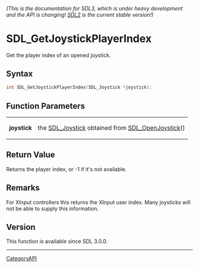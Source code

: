 ====== (This is the documentation for SDL3, which is under heavy development and the API is changing! [https://wiki.libsdl.org/ SDL2] is the current stable version!) ======
= SDL_GetJoystickPlayerIndex =

Get the player index of an opened joystick.

== Syntax ==

<syntaxhighlight lang='c'>
int SDL_GetJoystickPlayerIndex(SDL_Joystick *joystick);
</syntaxhighlight>

== Function Parameters ==

{|
|'''joystick'''
|the [[SDL_Joystick]] obtained from [[SDL_OpenJoystick]]()
|}

== Return Value ==

Returns the player index, or -1 if it's not available.

== Remarks ==

For XInput controllers this returns the XInput user index. Many joysticks
will not be able to supply this information.

== Version ==

This function is available since SDL 3.0.0.

----
[[CategoryAPI]]


